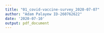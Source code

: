 ```yaml
---
title: "01_covid-vaccine-survey_2020-07-07"
author: "Adam Palayew ID-260762622"
date: '2020-07-10'
output: pdf_document
---
```

